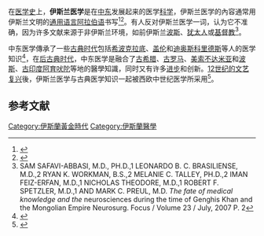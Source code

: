 在[[医学史|医学史]]上，'''伊斯兰医学'''是在[[中东|中东]]发展起来的医学[[中世紀伊斯蘭世界的科學|科学]]，伊斯兰医学的內容通常用伊斯兰文明的[[通用语言|通用语言]][[阿拉伯语|阿拉伯语]]书写<ref name=":1">{{Cite book|title=The Greatest Benefit to Mankind: A Medical History of Humanity (The Norton History of Science)|url=https://books.google.com/books?id=zcpFAAAAQBAJ|publisher=W. W. Norton & Company|date=17 October 1999|isbn=978-0-393-24244-7|first=Roy|last=Porter|pages=90–100|access-date=2021-03-26|archive-date=2021-05-06|archive-url=https://web.archive.org/web/20210506011333/https://books.google.com/books?id=zcpFAAAAQBAJ|dead-url=no}}</ref><ref name=":0">{{Cite journal|title=Arabic Medicine in Literature|last=Wakim|first=Khalil G.|date=1 January 1944|journal=Bulletin of the Medical Library Association|issue=1|volume=32|pages=96–104|issn=0025-7338|pmc=194301|pmid=16016635}}</ref>。有人反对伊斯兰医学一词，认为它不准确，因为许多文献来源于非伊斯兰环境，如前伊斯兰[[波斯|波斯]]、[[犹太人|犹太人]]或[[基督教|基督教]]<ref>SAM SAFAVI-ABBASI, M.D., PH.D.,1 LEONARDO B. C. BRASILIENSE, M.D.,2
RYAN K. WORKMAN, B.S.,2 MELANIE C. TALLEY, PH.D.,2 IMAN FEIZ-ERFAN, M.D.,1
NICHOLAS THEODORE, M.D.,1 ROBERT F. SPETZLER, M.D.,1 AND MARK C. PREUL, M.D. 
''The fate of medical knowledge and the''
neurosciences during the time of Genghis
Khan and the Mongolian Empire
Neurosurg. Focus / Volume 23 / July, 2007
P. 2</ref>。

中东医学傳承了一些[[古典时代|古典时代]]包括[[希波克拉底|希波克拉底]]、[[盖伦|盖伦]]和[[迪奥斯科里德斯|迪奥斯科里德斯]]等人的医学知识<ref name=":2">{{Cite book|title=Arabian Medicine and Its Influence on the Middle Ages|url=https://books.google.com/books?id=nSxmAgAAQBAJ|publisher=Routledge|date=19 December 2013|isbn=978-1-317-83312-3|first=Donald|last=Campbell|pages=2–20|access-date=2021-03-26|archive-date=2021-05-21|archive-url=https://web.archive.org/web/20210521203712/https://books.google.com/books?id=nSxmAgAAQBAJ|dead-url=no}}</ref>，在[[后古代史|后古典时代]]，中东医学是融合了[[古希腊|古希腊]]、[[古罗马|古罗马]]、[[美索不达米亚|美索不达米亚]]和[[波斯|波斯]]、[[古印度|古印度]][[阿育吠陀|阿育吠陀]]等地的醫學知識，同时又有许多[[进步|进步]]和创新。[[12世纪的文艺复兴|12世纪的文艺复兴]]後，伊斯兰医学与古典医学知识一起被西欧中世纪医学所采用<ref>{{Cite book|title=The Western medical tradition. [1]: 800 to AD 1800|last=Conrad|first=Lawrence I.|publisher=Cambridge Univ. Press|year=2009|isbn=978-0-521-47564-8|location=Cambridge|pages=93–130}}</ref>。

==参考文献==
{{reflist}}

{{傳統醫學}}
[[Category:伊斯蘭黃金時代|Category:伊斯蘭黃金時代]]
[[Category:伊斯蘭醫學|Category:伊斯蘭醫學]]